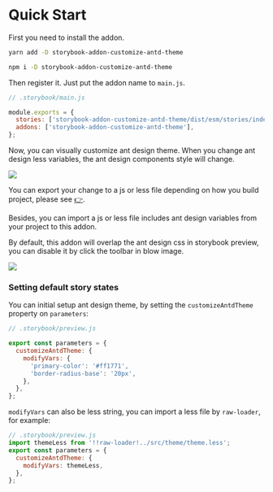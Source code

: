 
<Meta title="Docs/Quick start" />

# Quick Start

First you need to install the addon.

<TabsState initial="yarn">
   <div id="yarn" title="Yarn"><div>

```sh
yarn add -D storybook-addon-customize-antd-theme
```

  </div></div>
  <div id="npm" title="NPM"><div>

```sh
npm i -D storybook-addon-customize-antd-theme
```

  </div></div>
</TabsState>

Then register it.
Just put the addon name to `main.js`.

```js
// .storybook/main.js

module.exports = {
  stories: ['storybook-addon-customize-antd-theme/dist/esm/stories/index.js'],
  addons: ['storybook-addon-customize-antd-theme'],
};
```

Now, you can visually customize ant design theme. When you change ant design less variables, the ant design components style will change.

<img src="usage.png" />

You can export your change to a js or less file depending on how you build project, please see [👉](https://ant.design/docs/react/customize-theme).

Besides, you can import a js or less file includes ant design variables from your project to this addon.

By default, this addon will overlap the ant design css in storybook preview, you can disable it by click the toolbar in blow image.

<img src="disable.png" />

### Setting default story states

You can initial setup ant design theme, by setting the `customizeAntdTheme` property on `parameters`:

```js
// .storybook/preview.js

export const parameters = {
  customizeAntdTheme: {
    modifyVars: {
      'primary-color': '#ff1771',
      'border-radius-base': '20px',
    },
  },
};
```

`modifyVars` can also be less string, you can import a less file by `raw-loader`, for example:

```js
// .storybook/preview.js
import themeLess from '!!raw-loader!../src/theme/theme.less';
export const parameters = {
  customizeAntdTheme: {
    modifyVars: themeLess,
  },
};
```
